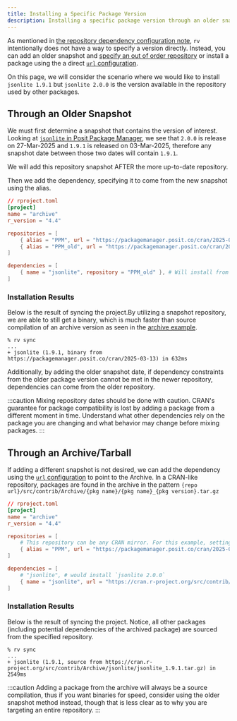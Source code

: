 ```yaml
---
title: Installing a Specific Package Version
description: Installing a specific package version through an older snapshot or archived package version
---
```



As mentioned in [the repository dependency configuration note](../../config/dependencies#repository),
`rv` intentionally does not have a way to specify a version directly. Instead, you can add an older snapshot 
and [specify an out of order repository](../../config/dependencies#detailed) or install a package 
using the a direct [`url` configuration](../../config/dependencies#url). 

On this page, we will consider the scenario where we would like to install `jsonlite 1.9.1` but `jsonlite 2.0.0` is the version available in the repository
used by other packages.

## Through an Older Snapshot 

We must first determine a snapshot that contains the version of interest. 
Looking at [`jsonlite` in Posit Package Manager](https://packagemanager.posit.co/client/#/repos/cran/packages/overview?search=jsonlite), 
we see that `2.0.0` is release on 27-Mar-2025 and `1.9.1` is released on 03-Mar-2025, therefore any snapshot date between those two dates will contain `1.9.1`.

We will add this repository snapshot AFTER the more up-to-date repository.

Then we add the dependency, specifying it to come from the new snapshot using the alias.

```toml ins={8}
// rproject.toml
[project]
name = "archive"
r_version = "4.4"

repositories = [
    { alias = "PPM", url = "https://packagemanager.posit.co/cran/2025-05-01" },
    { alias = "PPM_old", url = "https://packagemanager.posit.co/cran/2025-03-13" },
]

dependencies = [
    { name = "jsonlite", repository = "PPM_old" }, # Will install from PPM_old
]
```

### Installation Results
Below is the result of syncing the project.By utilizing a snapshot repository, we are able to still get a binary, 
which is much faster than source compilation of an archive version as seen in the [archive example](#through-an-archivetarball).

```shell
% rv sync
...
+ jsonlite (1.9.1, binary from https://packagemanager.posit.co/cran/2025-03-13) in 632ms
```

Additionally, by adding the older snapshot date, if dependency constraints from the older package version cannot be met
in the newer repository, dependencies can come from the older repository. 

:::caution
Mixing repository dates should be done with caution. CRAN's guarantee for package compatibility is lost by adding a package from a 
different moment in time. Understand what other dependencies rely on the package you are changing and what behavior may change before
mixing packages.
:::

## Through an Archive/Tarball

If adding a different snapshot is not desired, we can add the dependency using the [`url` configuration](../../config/dependencies#url) to point to the Archive.
In a CRAN-like repository, packages are found in the archive in the pattern `{repo url}/src/contrib/Archive/{pkg name}/{pkg name}_{pkg version}.tar.gz`

```toml {13}
// rproject.toml
[project]
name = "archive"
r_version = "4.4"

repositories = [
    # This repository can be any CRAN mirror. For this example, setting a stable snapshot for reproducible versions.
    { alias = "PPM", url = "https://packagemanager.posit.co/cran/2025-05-01" },
]

dependencies = [
    # "jsonlite", # would install `jsonlite 2.0.0`
    { name = "jsonlite", url = "https://cran.r-project.org/src/contrib/Archive/jsonlite/jsonlite_1.9.1.tar.gz" },
]
```

### Installation Results
Below is the result of syncing the project. Notice, all other packages (including potential dependencies of the archived package) are sourced from the specified repository.

```shell
% rv sync
...
+ jsonlite (1.9.1, source from https://cran.r-project.org/src/contrib/Archive/jsonlite/jsonlite_1.9.1.tar.gz) in 2549ms
```

:::caution
Adding a package from the archive will always be a source compilation, thus if you want binaries for speed, consider using the
older snapshot method instead, though that is less clear as to why you are targeting an entire repository.
:::

